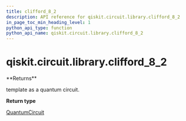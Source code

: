```yaml
---
title: clifford_8_2
description: API reference for qiskit.circuit.library.clifford_8_2
in_page_toc_min_heading_level: 1
python_api_type: function
python_api_name: qiskit.circuit.library.clifford_8_2
---
```


# qiskit.circuit.library.clifford\_8\_2

<Function id="qiskit.circuit.library.clifford_8_2" isDedicatedPage={true} github="https://github.com/qiskit/qiskit/tree/stable/0.17/qiskit/circuit/library/templates/clifford/clifford_8_2.py" signature="clifford_8_2()">
  **Returns**

  template as a quantum circuit.

  **Return type**

  [QuantumCircuit](qiskit.circuit.QuantumCircuit "qiskit.circuit.QuantumCircuit")
</Function>

